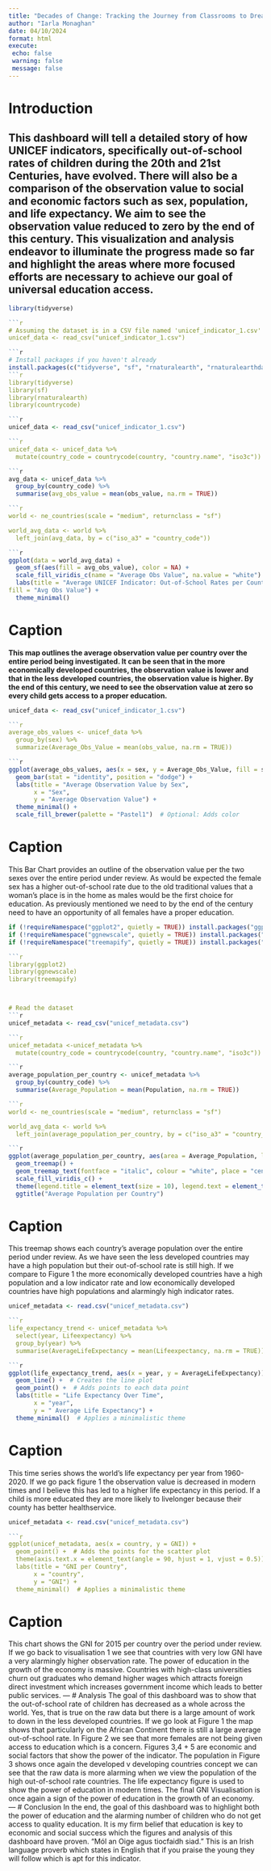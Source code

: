 ```yaml
---
title: "Decades of Change: Tracking the Journey from Classrooms to Dreams - A Comparative Dashboard on the Out of School Rate (1900-2020)"
author: "Iarla Monaghan"
date: 04/10/2024
format: html
execute:
 echo: false
 warning: false
 message: false
--- 
```

# Introduction
This dashboard will tell a detailed story of how UNICEF indicators, specifically out-of-school rates of children during the 20th and 21st Centuries, have evolved. There will also be a comparison of the observation value to social and economic factors such as sex, population, and life expectancy. We aim to see the observation value reduced to zero by the end of this century. This visualization and analysis endeavor to illuminate the progress made so far and highlight the areas where more focused efforts are necessary to achieve our goal of universal education access.
---
```r
library(tidyverse) 

```r
# Assuming the dataset is in a CSV file named 'unicef_indicator_1.csv'
unicef_data <- read_csv("unicef_indicator_1.csv")

```r
# Install packages if you haven't already
install.packages(c("tidyverse", "sf", "rnaturalearth", "rnaturalearthdata", "countrycode"))
```r
library(tidyverse)
library(sf)
library(rnaturalearth)
library(countrycode)

```r
unicef_data <- read_csv("unicef_indicator_1.csv")

```r
unicef_data <- unicef_data %>%
  mutate(country_code = countrycode(country, "country.name", "iso3c"))

```r
avg_data <- unicef_data %>%
  group_by(country_code) %>%
  summarise(avg_obs_value = mean(obs_value, na.rm = TRUE))

```r
world <- ne_countries(scale = "medium", returnclass = "sf")

world_avg_data <- world %>%
  left_join(avg_data, by = c("iso_a3" = "country_code"))

```r
ggplot(data = world_avg_data) +
  geom_sf(aes(fill = avg_obs_value), color = NA) +
  scale_fill_viridis_c(name = "Average Obs Value", na.value = "white") +
  labs(title = "Average UNICEF Indicator: Out-of-School Rates per Country",
fill = "Avg Obs Value") +
  theme_minimal()
```

# Caption  
**This map outlines the average observation value per country over the entire period being investigated. It can be seen that in the more economically developed countries, the observation value is lower and that in the less developed countries, the observation value is higher. By the end of this century, we need to see the observation value at zero so every child gets access to a proper education.**


```r
unicef_data <- read_csv("unicef_indicator_1.csv")

```r
average_obs_values <- unicef_data %>%
  group_by(sex) %>%
  summarize(Average_Obs_Value = mean(obs_value, na.rm = TRUE))

```r
ggplot(average_obs_values, aes(x = sex, y = Average_Obs_Value, fill = sex)) +
  geom_bar(stat = "identity", position = "dodge") +
  labs(title = "Average Observation Value by Sex",
       x = "Sex",
       y = "Average Observation Value") +
  theme_minimal() +
  scale_fill_brewer(palette = "Pastel1")  # Optional: Adds color
```
# Caption
This Bar Chart provides an outline of the observation value per the two sexes over the entire period under review. As would be expected the female sex has a higher out-of-school rate due to the old traditional values that a woman's place is in the home as males would be the first choice for education. As previously mentioned we need to by the end of the century need to have an opportunity  of all females have a proper education. 

```r
if (!requireNamespace("ggplot2", quietly = TRUE)) install.packages("ggplot2")
if (!requireNamespace("ggnewscale", quietly = TRUE)) install.packages("ggnewscale")
if (!requireNamespace("treemapify", quietly = TRUE)) install.packages("treemapify")

```r
library(ggplot2)
library(ggnewscale)
library(treemapify)



# Read the dataset
```r
unicef_metadata <- read_csv("unicef_metadata.csv")

```r
unicef_metadata <-unicef_metadata %>%
  mutate(country_code = countrycode(country, "country.name", "iso3c"))

```r
average_population_per_country <- unicef_metadata %>%
  group_by(country_code) %>%
  summarise(Average_Population = mean(Population, na.rm = TRUE))

```r
world <- ne_countries(scale = "medium", returnclass = "sf")

world_avg_data <- world %>%
  left_join(average_population_per_country, by = c("iso_a3" = "country_code"))

```r
ggplot(average_population_per_country, aes(area = Average_Population, label = country_code, fill = Average_Population)) +
  geom_treemap() +
  geom_treemap_text(fontface = "italic", colour = "white", place = "centre", grow = TRUE) +
  scale_fill_viridis_c() +
  theme(legend.title = element_text(size = 10), legend.text = element_text(size = 8)) +
  ggtitle("Average Population per Country")
```
# Caption
This treemap shows each country's average population over the entire period under review. As we have seen the less developed countries may have a high population but their out-of-school rate is still high. If we compare to Figure 1 the more economically developed countries have a high population and  a low indicator rate and low economically developed countries have high populations and alarmingly high indicator rates.

```r
unicef_metadata <- read.csv("unicef_metadata.csv")

```r
life_expectancy_trend <- unicef_metadata %>%
  select(year, Lifeexpectancy) %>%
  group_by(year) %>%
  summarise(AverageLifeExpectancy = mean(Lifeexpectancy, na.rm = TRUE))

```r
ggplot(life_expectancy_trend, aes(x = year, y = AverageLifeExpectancy)) +
  geom_line() +  # Creates the line plot
  geom_point() +  # Adds points to each data point
  labs(title = "Life Expectancy Over Time",
       x = "year",
       y = " Average Life Expectancy") +
  theme_minimal()  # Applies a minimalistic theme
```

# Caption
This time series shows the world's life
expectancy per year from 1960-2020. If we go
pack figure 1 the observation value is decreased in modern times and I believe this has led to a higher life expectancy in this period. If a child is more educated they are more likely to livelonger because their county has better healthservice.

```r
unicef_metadata <- read.csv("unicef_metadata.csv")

```r
ggplot(unicef_metadata, aes(x = country, y = GNI)) +
  geom_point() +  # Adds the points for the scatter plot
  theme(axis.text.x = element_text(angle = 90, hjust = 1, vjust = 0.5)) +  # Rotates x-axis labels for readability
  labs(title = "GNI per Country",
       x = "country",
       y = "GNI") +
  theme_minimal()  # Applies a minimalistic theme
```

# Caption
This chart shows the GNI for 2015  per country over the period under review. If we go back to visualisation 1 we see that countries with very
low GNI have a very alarmingly higher
observation rate. The power of education in the growth of the economy is massive. Countries with high-class universities churn out graduates who demand higher wages which attracts foreign direct investment which increases government income which leads to better public services.
---
# Analysis
The goal of this dashboard was to show that the out-of-school rate of children has decreased as a whole across the world.
Yes, that is true on the raw data but there is a large amount of work to down in the less developed countries. If we go look
at Figure 1 the map shows that particularly on the African Continent there is still a large average out-of-school rate. In
Figure 2 we see that more females are not being given access to education which is a concern. Figures 3,4 + 5 are economic
and social factors that show the power of the indicator. The population in Figure 3 shows once again the developed v
developing countries concept we can see that the raw data is more alarming when we view the population of the high
out-of-school rate countries. The life expectancy figure is used to show the power of education in modern times. The final
GNI Visualisation is once again a sign of the power of education in the growth of an economy.
---
# Conclusion
In the end, the goal of this dashboard was to highlight both the power of education and the alarming number of children
who do not get access to quality education. It is my firm belief that education is key to economic and social success which
the figures and analysis of this dashboard have proven. "Mól an Oige agus tiocfaidh siad." This is an Irish language proverb
which states in English that if you praise the young they will follow which is apt for this indicator.